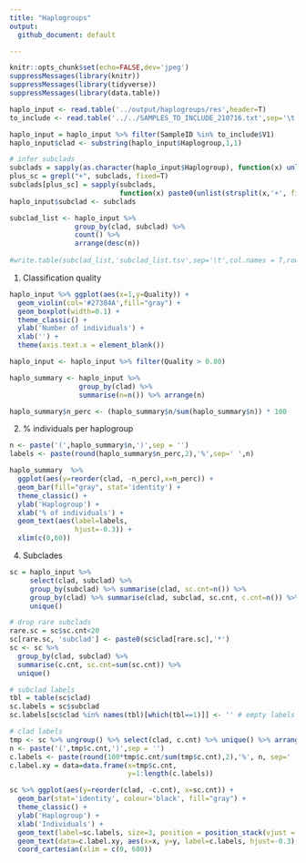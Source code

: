 ```yaml
---
title: "Haplogroups"
output: 
  github_document: default

---
```


```r
knitr::opts_chunk$set(echo=FALSE,dev='jpeg')
suppressMessages(library(knitr))
suppressMessages(library(tidyverse))
suppressMessages(library(data.table))
```


```r
haplo_input <- read.table('../output/haplogroups/res',header=T) 
to_include <- read.table('../../SAMPLES_TO_INCLUDE_210716.txt',sep='\t')

haplo_input = haplo_input %>% filter(SampleID %in% to_include$V1)
haplo_input$clad <- substring(haplo_input$Haplogroup,1,1)

# infer subclads
subclads = sapply(as.character(haplo_input$Haplogroup), function(x) unlist(strsplit(x,'[a-z]'))[1])
plus_sc = grepl("+", subclads, fixed=T)
subclads[plus_sc] = sapply(subclads, 
                           function(x) paste0(unlist(strsplit(x,'+', fixed=T))[1],'+'))[plus_sc]
haplo_input$subclad <- subclads

subclad_list <- haplo_input %>% 
                group_by(clad, subclad) %>% 
                count() %>% 
                arrange(desc(n))
  
#write.table(subclad_list,'subclad_list.tsv',sep='\t',col.names = T,row.names = F,quote = F)
```

1. Classification quality

```r
haplo_input %>% ggplot(aes(x=1,y=Quality)) + 
  geom_violin(col='#27384A',fill="gray") +
  geom_boxplot(width=0.1) +
  theme_classic() +
  ylab('Number of individuals') +
  xlab('') +
  theme(axis.text.x = element_blank())
```

```r

haplo_input <- haplo_input %>% filter(Quality > 0.80)

haplo_summary <- haplo_input %>%
                 group_by(clad) %>% 
                 summarise(n=n()) %>% arrange(n)

haplo_summary$n_perc <- (haplo_summary$n/sum(haplo_summary$n)) * 100

```


2. % individuals per haplogroup

```r
n <- paste('(',haplo_summary$n,')',sep = '')
labels <- paste(round(haplo_summary$n_perc,2),'%',sep=' ',n)

haplo_summary  %>% 
  ggplot(aes(y=reorder(clad, -n_perc),x=n_perc)) +
  geom_bar(fill="gray", stat='identity') + 
  theme_classic() +
  ylab('Haplogroup') +
  xlab('% of individuals') +
  geom_text(aes(label=labels,
                hjust=-0.3)) +
  xlim(c(0,60))


```

4. Subclades

```r
sc = haplo_input %>% 
     select(clad, subclad) %>% 
     group_by(subclad) %>% summarise(clad, sc.cnt=n()) %>% 
     group_by(clad) %>% summarise(clad, subclad, sc.cnt, c.cnt=n()) %>% 
     unique()

# drop rare subclads
rare.sc = sc$sc.cnt<20
sc[rare.sc, 'subclad'] <- paste0(sc$clad[rare.sc],'*')
sc <- sc %>% 
  group_by(clad, subclad) %>% 
  summarise(c.cnt, sc.cnt=sum(sc.cnt)) %>% 
  unique()

# subclad labels
tbl = table(sc$clad)
sc.labels = sc$subclad
sc.labels[sc$clad %in% names(tbl)[which(tbl==1)]] <- '' # empty labels if no subclads

# clad labels
tmp <- sc %>% ungroup() %>% select(clad, c.cnt) %>% unique() %>% arrange(-c.cnt)
n <- paste('(',tmp$c.cnt,')',sep = '')
c.labels <- paste(round(100*tmp$c.cnt/sum(tmp$c.cnt),2),'%', n, sep=' ')                      
c.label.xy = data=data.frame(x=tmp$c.cnt, 
                             y=1:length(c.labels))

sc %>% ggplot(aes(y=reorder(clad, -c.cnt), x=sc.cnt)) +
  geom_bar(stat='identity', colour='black', fill="gray") +
  theme_classic() +
  ylab('Haplogroup') +
  xlab('Individuals') + 
  geom_text(label=sc.labels, size=3, position = position_stack(vjust = 0.5)) + 
  geom_text(data=c.label.xy, aes(x=x, y=y, label=c.labels, hjust=-0.3), size=3) + 
  coord_cartesian(xlim = c(0, 600))

```


<!-- ```{r subclads,echo=FALSE, eval=F} -->
<!-- # n <- paste('(',h_summary$n,')',sep = '') -->
<!-- # labels <- paste(round(h_summary$n_perc,2),'%',sep=' ',n) -->
<!-- #  -->
<!-- h_summary <- haplo_input  -->
<!-- h_summary$subclad <- substring(h_summary$subclad,1,3) -->
<!-- h_summary$subclad <- gsub('[a-zA-Z]$','',h_summary$subclad) -->

<!-- h_summary <- h_summary %>% group_by(Haplogroup,subclad) %>% summarise(n=n()) -->
<!-- h_summary$subclad <- ifelse(h_summary$n < 7, 'other',h_summary$subclad) -->
<!-- h_summary <- h_summary %>% group_by(Haplogroup,subclad) %>% summarise(n=sum(n)) -->
<!-- h_summary$n_perc <- (h_summary$n/sum(h_summary$n)) * 100 -->

<!-- top <- haplo_summary %>% top_n(n = 5,n) %>% select(Haplogroup) -->

<!-- top_h <- h_summary  %>% filter(Haplogroup %in% top$Haplogroup)  -->
<!-- top_h[1,2] <- 'H' -->

<!-- library(RColorBrewer) -->
<!-- nb.cols <- 25 -->
<!-- mycolors <- colorRampPalette(brewer.pal(9, "Set1"))(nb.cols) -->

<!-- top_h %>% -->
<!--   ggplot(aes(y=reorder(Haplogroup, -n),x=n,fill=subclad)) + -->
<!--   geom_bar(position="fill", stat="identity") + -->
<!--   scale_fill_manual(values = mycolors) + -->
<!--   theme_classic() + -->
<!--   ylab('Haplogroup') + -->
<!--   xlab('# individuals')  -->

<!-- ``` -->
